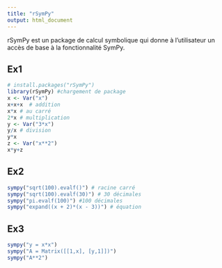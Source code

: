 ```yaml
---
title: "rSymPy"
output: html_document
---
```

rSymPy est un package de calcul symbolique qui donne à l'utilisateur un accès de base à la fonctionnalité SymPy.

## Ex1
```r
# install.packages("rSymPy")
library(rSymPy) #chargement de package
x <- Var("x")
x+x+x  # addition
x*x # au carré
2*x # multiplication
y <- Var("3*x")
y/x # division
y*x
z <- Var("x**2")
x*y+z
```
## Ex2
```r
sympy("sqrt(100).evalf()") # racine carré
sympy("sqrt(100).evalf(30)") # 30 décimales
sympy("pi.evalf(100)") #100 décimales
sympy("expand((x + 2)*(x - 3))") # équation
```

## Ex3
```r
sympy("y = x*x")
sympy("A = Matrix([[1,x], [y,1]])")
sympy("A**2")
```


